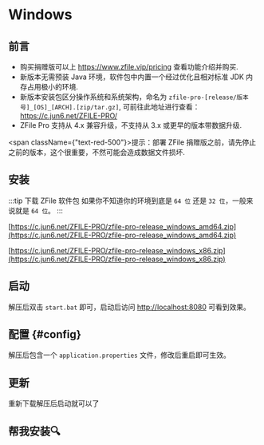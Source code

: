 
# Windows

## 前言

- 购买捐赠版可以上 https://www.zfile.vip/pricing 查看功能介绍并购买.
- 新版本无需预装 Java 环境，软件包中内置一个经过优化且相对标准 JDK 内存占用极小的环境.
- 新版本安装包区分操作系统和系统架构，命名为 `zfile-pro-[release/版本号]_[OS]_[ARCH].[zip/tar.gz]`, 可前往此地址进行查看： https://c.jun6.net/ZFILE-PRO/
- ZFile Pro 支持从 4.x 兼容升级，不支持从 3.x 或更早的版本带数据升级.

<span className={"text-red-500"}>提示：部署 ZFile 捐赠版之前，请先停止之前的版本，这个很重要，不然可能会造成数据文件损坏.</span>


## 安装

:::tip 下载 ZFile 软件包
如果你不知道你的环境到底是 `64 位` 还是 `32 位`，一般来说就是 `64 位`。
:::


<Tabs>
<TabItem value="64" label="64 位">

[https://c.jun6.net/ZFILE-PRO/zfile-pro-release_windows_amd64.zip](https://c.jun6.net/ZFILE-PRO/zfile-pro-release_windows_amd64.zip)

</TabItem>
<TabItem value="32" label="32 位">

[https://c.jun6.net/ZFILE-PRO/zfile-pro-release_windows_x86.zip](https://c.jun6.net/ZFILE-PRO/zfile-pro-release_windows_x86.zip)

</TabItem>
</Tabs>


## 启动

解压后双击 `start.bat` 即可，启动后访问 [http://localhost:8080](http://localhost:8080) 可看到效果。

## 配置 {#config}

解压后包含一个 `application.properties` 文件，修改后重启即可生效。

## 更新

重新下载解压后启动就可以了

## 帮我安装🔍
<HelpInfoSub />
